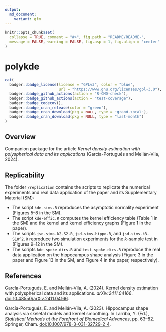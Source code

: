 ```yaml
---
output:
  md_document:
    variant: gfm
---
```


```r
knitr::opts_chunk$set(
  collapse = TRUE, comment = "#>", fig.path = "README/README-",
  message = FALSE, warning = FALSE, fig.asp = 1, fig.align = 'center'
)
```

polykde
=======

```r
cat(
  badger::badge_license(license = "GPLv3", color = "blue",
                        url = "https://www.gnu.org/licenses/gpl-3.0"),
  badger::badge_github_actions(action = "R-CMD-check"),
  badger::badge_github_actions(action = "test-coverage"),
  badger::badge_codecov(),
  badger::badge_cran_release(color = "green"),
  badger::badge_cran_download(pkg = NULL, type = "grand-total"),
  badger::badge_cran_download(pkg = NULL, type = "last-month")
)
```

## Overview

Companion package for the article *Kernel density estimation with polyspherical data and its applications* (García-Portugués and Meilán-Vila, 2024).

## Replicability

The folder `/replication` contains the scripts to replicate the numerical experiments and real data application of the paper and its Supplementary Material (SM):

* The script `kde-sims.R` reproduces the asymptotic normality experiment (Figures 5--8 in the SM).
* The script `kde-effic.R` computes the kernel efficiency table (Table 1 in the SM) and the kernel and kernel efficiency graphs (Figure 1 in the paper).
* The scripts `jsd-sims-k2-S2.R`, `jsd-sims-hippo.R`, and `jsd-sims-k3-S10^2.R` reproduce two simulation experiments for the $k$-sample test in (Figures 9--12 in the SM).
* The scripts `kde-spoke-dirs.R` and `test-spoke-dirs.R` reproduce the real data application on the hippocampus shape analysis (Figure 3 in the paper and Figure 13 in the SM, and Figure 4 in the paper, respectively).

## References

García-Portugués, E. and Meilán-Vila, A. (2024). Kernel density estimation with polyspherical data and its applications. *arXiv:2411.04166*. [doi:10.48550/arXiv.2411.04166](https://doi.org/10.48550/arXiv.2411.04166).

García-Portugués, E. and Meilán-Vila, A. (2023). Hippocampus shape analysis via skeletal models and kernel smoothing. In Larriba, Y. (Ed.), *Statistical Methods at the Forefront of Biomedical Advances*, pp. 63--82. Springer, Cham. [doi:10.1007/978-3-031-32729-2_4](https://doi.org/10.1007/978-3-031-32729-2_4).

